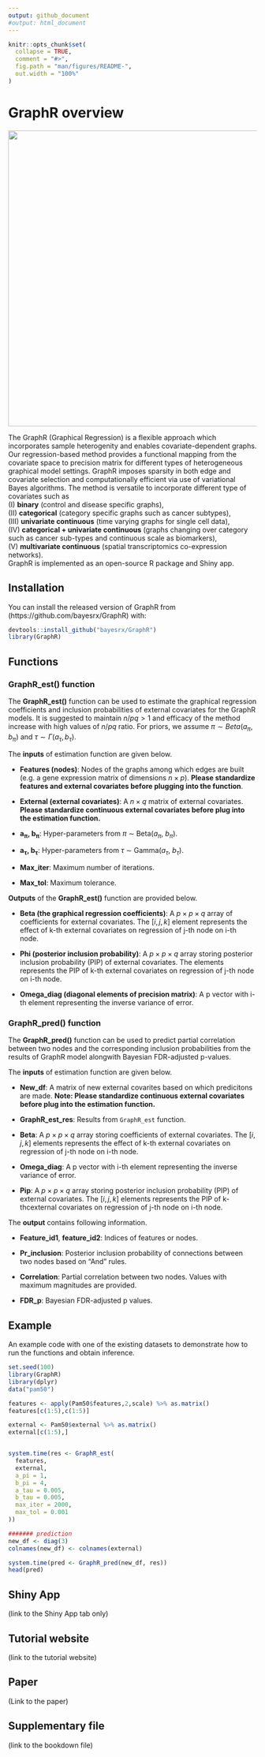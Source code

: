 ```yaml
---
output: github_document
#output: html_document
---
```


<!-- README.md is generated from README.Rmd. Please edit that file -->

```r
knitr::opts_chunk$set(
  collapse = TRUE,
  comment = "#>",
  fig.path = "man/figures/README-",
  out.width = "100%"
)
```

# GraphR overview

<center><img src="GraphR_Method_plot_final.png" width="600" height="600" ></center>

The GraphR (Graphical Regression) is a flexible approach which incorporates sample heterogenity and enables covariate-dependent graphs. Our regression-based method provides a functional mapping from the covariate space to precision matrix for different types of heterogeneous graphical model settings. GraphR imposes sparsity in both edge and covariate selection and computationally efficient via use of variational Bayes algorithms. The method is versatile to incorporate different type of covariates such as <br>
(I) **binary** (control and disease specific graphs), <br>
(II) **categorical** (category specific graphs such as cancer subtypes), <br>
(III) **univariate continuous** (time varying graphs for single cell data), <br>
(IV) **categorical + univariate continuous** (graphs changing over category such as cancer sub-types and continuous scale as biomarkers), <br> 
(V) **multivariate continuous** (spatial transcriptomics co-expression networks). <br>
GraphR is implemented as an open-source R package and Shiny app.


## Installation

You can install the released version of GraphR from (https://github.com/bayesrx/GraphR) with:

``` r
devtools::install_github("bayesrx/GraphR")
library(GraphR)
```

## Functions

### GraphR_est() function 

The **GraphR_est()** function can be used to estimate the graphical regression coefficients and inclusion probabilities of external covariates for the GraphR models. It is suggested to maintain $n/pq >1$ and efficacy of the method increase with high values of $n/pq$ ratio. For priors, we assume $\pi \sim Beta(a_\pi, b_\pi)$ and $\tau \sim \Gamma(a_\tau, b_\tau)$.

The **inputs** of estimation function are given below.

+ **Features (nodes)**: Nodes of the graphs among which edges are built (e.g. a gene expression matrix of dimensions $n \times p$). **Please standardize features and external covariates before plugging into the function**. 

+ **External (external covariates)**: A $n \times q$ matrix of external covariates. **Please standardize continuous external covariates before plug into the estimation function.**

+ **$\boldsymbol a_{\boldsymbol \pi}$, $\boldsymbol b_{\boldsymbol \pi}$**: Hyper-parameters from $\pi$ $\sim$ Beta($a_\pi$, $b_\pi$).

+ **$\boldsymbol a_{\boldsymbol \tau}$, $\boldsymbol b_{\boldsymbol \tau}$**: Hyper-parameters from $\tau$ $\sim$ Gamma($a_{\tau}$, $b_{\tau}$).

+ **Max\_iter**: Maximum number of iterations.

+ **Max\_tol**: Maximum tolerance.

**Outputs** of the **GraphR_est()** function are provided below. 

+ **Beta (the graphical regression coefficients)**: A $p \times p \times q$ array of coefficients for external covariates. The $[i,j,k]$ element represents the effect of k-th external covariates on regression of j-th node on i-th node.

+ **Phi (posterior inclusion probability)**: A $p \times p \times q$ array storing posterior inclusion probability (PIP) of external covariates. The \eqn{[i,j,k]} elements represents the PIP of k-th external covariates on regression of j-th node on i-th node.

+ **Omega_diag (diagonal elements of precision matrix)**: A p vector with i-th element representing the inverse variance of error.


### GraphR_pred() function
The **GraphR_pred()** function can be used to predict partial correlation between two nodes and the corresponding inclusion probabilities from the results of GraphR model alongwith Bayesian FDR-adjusted p-values.

The **inputs** of estimation function are given below.

+ **New_df**: A matrix of new external covarites based on which predicitons are made. **Note: Please standardize continuous external covariates before plug into the estimation function.**

+ **GraphR_est_res**: Results from `GraphR_est` function.

+ **Beta**: A $p \times p \times q$ array storing coefficients of external covariates. The $[i,j,k]$ elements represents the effect of k-th external covariates on regression of j-th node on i-th node.

+ **Omega_diag**: A p vector with i-th element representing the inverse variance of error.

+ **Pip**: A $p \times p \times q$ array storing posterior inclusion probability (PIP) of external covariates. The $[i,j,k]$ elements represents the PIP of k-thcexternal covariates on regression of j-th node on i-th node.


The **output** contains following information. 

+ **Feature_id1**, **feature_id2**: Indices of features or nodes.

+ **Pr_inclusion**: Posterior inclusion probability of connections between two nodes
based on "And" rules.

+ **Correlation**: Partial correlation between two nodes. Values with maximum magnitudes are provided.

+ **FDR_p**: Bayesian FDR-adjusted p values.


## Example 
An example code with one of the existing datasets to demonstrate how to run the functions and obtain inference.


```r
set.seed(100)
library(GraphR)
library(dplyr)
data("pam50")

features <- apply(Pam50$features,2,scale) %>% as.matrix()
features[c(1:5),c(1:5)]

external <- Pam50$external %>% as.matrix()
external[c(1:5),]


system.time(res <- GraphR_est(
  features,
  external,
  a_pi = 1,
  b_pi = 4,
  a_tau = 0.005,
  b_tau = 0.005,
  max_iter = 2000,
  max_tol = 0.001
))

####### prediction
new_df <- diag(3)
colnames(new_df) <- colnames(external)

system.time(pred <- GraphR_pred(new_df, res))
head(pred)
```


## Shiny App 
(link to the Shiny App tab only)

## Tutorial website
(link to the tutorial website)

## Paper 
(Link to the paper) 

## Supplementary file 
(link to the bookdown file)
